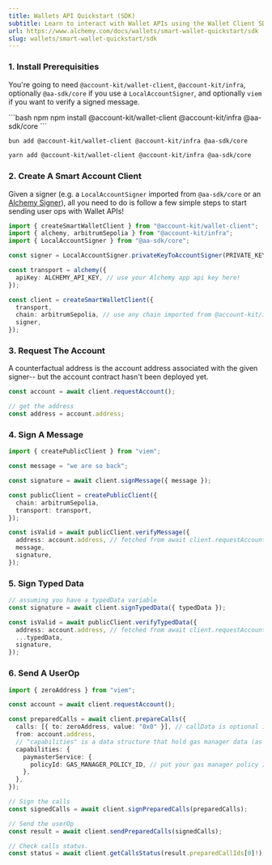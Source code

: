 ```yaml
---
title: Wallets API Quickstart (SDK)
subtitle: Learn to interact with Wallet APIs using the Wallet Client SDK
url: https://www.alchemy.com/docs/wallets/smart-wallet-quickstart/sdk
slug: wallets/smart-wallet-quickstart/sdk
---
```


### 1. Install Prerequisities

You're going to need `@account-kit/wallet-client`, `@account-kit/infra`, optionally `@aa-sdk/core` if you use a `LocalAccountSigner`, and optionally `viem` if you want to verify a signed message.

<CodeGroup>
```bash npm
npm install @account-kit/wallet-client @account-kit/infra @aa-sdk/core
```

```bash bun
bun add @account-kit/wallet-client @account-kit/infra @aa-sdk/core
```

```bash yarn
yarn add @account-kit/wallet-client @account-kit/infra @aa-sdk/core
```

</CodeGroup>

### 2. Create A Smart Account Client

Given a signer (e.g. a `LocalAccountSigner` imported from `@aa-sdk/core` or an [Alchemy Signer](/docs/wallets/signer/what-is-a-signer#alchemy-signer)), all you need to do is follow a few simple steps to start sending user ops with Wallet APIs!

```ts twoslash
import { createSmartWalletClient } from "@account-kit/wallet-client";
import { alchemy, arbitrumSepolia } from "@account-kit/infra";
import { LocalAccountSigner } from "@aa-sdk/core";

const signer = LocalAccountSigner.privateKeyToAccountSigner(PRIVATE_KEY); // we use a private key signer as an example here

const transport = alchemy({
  apiKey: ALCHEMY_API_KEY, // use your Alchemy app api key here!
});

const client = createSmartWalletClient({
  transport,
  chain: arbitrumSepolia, // use any chain imported from @account-kit/infra here!
  signer,
});
```

### 3. Request The Account

A counterfactual address is the account address associated with the given signer-- but the account contract hasn't been deployed yet.

```ts twoslash
const account = await client.requestAccount();

// get the address
const address = account.address;
```

### 4. Sign A Message

```ts twoslash
import { createPublicClient } from "viem";

const message = "we are so back";

const signature = await client.signMessage({ message });

const publicClient = createPublicClient({
  chain: arbitrumSepolia,
  transport: transport,
});

const isValid = await publicClient.verifyMessage({
  address: account.address, // fetched from await client.requestAccount()
  message,
  signature,
});
```

### 5. Sign Typed Data

```ts twoslash
// assuming you have a typedData variable
const signature = await client.signTypedData({ typedData });

const isValid = await publicClient.verifyTypedData({
  address: account.address, // fetched from await client.requestAccount()
  ...typedData,
  signature,
});
```

### 6. Send A UserOp

```ts twoslash
import { zeroAddress } from "viem";

const account = await client.requestAccount();

const preparedCalls = await client.prepareCalls({
  calls: [{ to: zeroAddress, value: "0x0" }], // callData is optional in a "data" parameter
  from: account.address,
  // "capabilities" is a data structure that hold gas manager data (as seen below) or permission data
  capabilities: {
    paymasterService: {
      policyId: GAS_MANAGER_POLICY_ID, // put your gas manager policy ID here
    },
  },
});

// Sign the calls
const signedCalls = await client.signPreparedCalls(preparedCalls);

// Send the userOp
const result = await client.sendPreparedCalls(signedCalls);

// Check calls status.
const status = await client.getCallsStatus(result.preparedCallIds[0]!);
```
